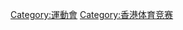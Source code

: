{{Catnav|頁面分類|各種主題的頁面分類|依中国各省来作的分类|中国各省体育|香港體育}}

{{catmore}}

[[Category:運動會|Category:運動會]]
[[Category:香港体育竞赛|Category:香港体育竞赛]]